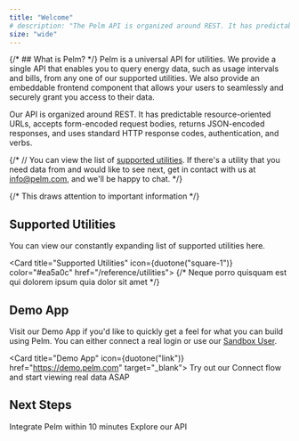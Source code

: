 ```yaml
---
title: "Welcome"
# description: "The Pelm API is organized around REST. It has predictable resource-oriented URLs, accepts form-encoded request bodies, returns JSON-encoded responses, and uses standard HTTP response codes, authentication, and verbs."
size: "wide"
---
```


{/* ## What is Pelm? */}
Pelm is a universal API for utilities. We provide a single API that enables you to query energy data, such as usage intervals and bills, from any one of our supported utilities. We also provide an embeddable frontend component that allows your users to seamlessly and securely grant you access to their data.

Our API is organized around REST. It has predictable resource-oriented URLs, accepts form-encoded request bodies, returns JSON-encoded responses, and uses standard HTTP response codes, authentication, and verbs.


{/* // You can view the list of [supported utilities](/reference/utilities). If there's a utility that you need data from and would like to see next, get in contact with us at [info@pelm.com](mailto:info@pelm.com), and we'll be happy to chat. */}

{/* <Info>This draws attention to important information</Info> */}

## Supported Utilities
You can view our constantly expanding list of supported utilities here.

<Card title="Supported Utilities" icon={duotone("square-1")} color="#ea5a0c" href="/reference/utilities">
    {/* Neque porro quisquam est qui dolorem ipsum quia dolor sit amet */}
</Card>


## Demo App

Visit our Demo App if you'd like to quickly get a feel for what you can build using Pelm. You can either connect a real login or use our [Sandbox User](/reference/sandbox-user).

<Card title="Demo App" icon={duotone("link")} href="https://demo.pelm.com" target="_blank">
  Try out our Connect flow and start viewing real data ASAP
</Card>

## Next Steps

<CardGroup cols={2}>
  <Card title="Getting Started" icon={duotone("square-1")} color="#ea5a0c" href="/getting-started">
    Integrate Pelm within 10 minutes
  </Card>
  <Card title="API Reference" icon={duotone("square-2")} color="#0285c7" href="/api-reference/overview">
    Explore our API
  </Card>
</CardGroup>
